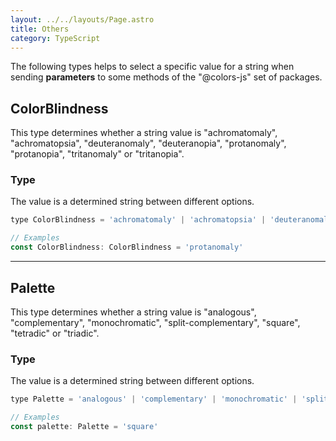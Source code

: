 ```yaml
---
layout: ../../layouts/Page.astro
title: Others
category: TypeScript
---
```


The following types helps to select a specific value for a string when sending **parameters** to some methods of the "@colors-js" set of packages.

## ColorBlindness

This type determines whether a string value is "achromatomaly", "achromatopsia", "deuteranomaly", "deuteranopia", "protanomaly", "protanopia", "tritanomaly" or "tritanopia".

### Type

The value is a determined string between different options.

```js
type ColorBlindness = 'achromatomaly' | 'achromatopsia' | 'deuteranomaly' | 'deuteranopia' | 'protanomaly' | 'protanopia' | 'tritanomaly' | 'tritanopia'

// Examples
const ColorBlindness: ColorBlindness = 'protanomaly'
```

<hr/>



## Palette

This type determines whether a string value is "analogous", "complementary", "monochromatic", "split-complementary", "square", "tetradic" or "triadic".

### Type

The value is a determined string between different options.

```js
type Palette = 'analogous' | 'complementary' | 'monochromatic' | 'split-complementary' | 'square' | 'tetradic' | 'triadic'

// Examples
const palette: Palette = 'square'
```